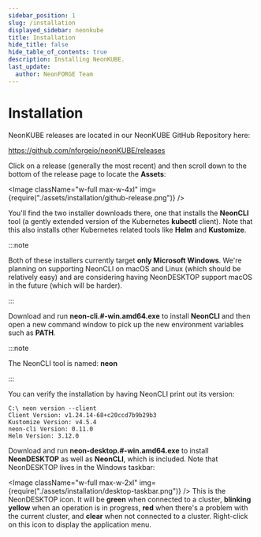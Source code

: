 ```yaml
---
sidebar_position: 1
slug: /installation
displayed_sidebar: neonkube
title: Installation
hide_title: false
hide_table_of_contents: true
description: Installing NeonKUBE.
last_update:
  author: NeonFORGE Team
---
```



# Installation

NeonKUBE releases are located in our NeonKUBE GitHub Repository here:

https://github.com/nforgeio/neonKUBE/releases

Click on a release (generally the most recent) and then scroll down to the
bottom of the release page to locate the **Assets**:

<Image
  className="w-full max-w-4xl"
  img={require("./assets/installation/github-release.png")}
/>

You'll find the two installer downloads there, one that installs the **NeonCLI**
tool (a gently extended version of the Kubernetes **kubectl** client). Note that
this also installs other Kubernetes related tools like **Helm** and
**Kustomize**.

:::note

Both of these installers currently target **only Microsoft Windows**. We're
planning on supporting NeonCLI on macOS and Linux (which should be relatively
easy) and are considering having NeonDESKTOP support macOS in the future (which
will be harder).

:::

Download and run **neon-cli.#-win.amd64.exe** to install **NeonCLI** and then
open a new command window to pick up the new environment variables such as
**PATH**.

:::note

The NeonCLI tool is named: **neon**

:::

You can verify the installation by having NeonCLI print out its version:

```plain
C:\ neon version --client
Client Version: v1.24.14-68+c20ccd7b9b29b3
Kustomize Version: v4.5.4
neon-cli Version: 0.11.0
Helm Version: 3.12.0
```

Download and run **neon-desktop.#-win.amd64.exe** to install **NeonDESKTOP** as
well as **NeonCLI**, which is included. Note that NeonDESKTOP lives in the
Windows taskbar:

<Image
  className="w-full max-w-2xl"
  img={require("./assets/installation/desktop-taskbar.png")}
/>
This is the NeonDESKTOP icon. It will be **green** when connected to a cluster, **blinking
yellow** when an operation is in progress, **red** when there's a problem with the
current cluster, and **clear** when not connected to a cluster. Right-click on this
icon to display the application menu.
